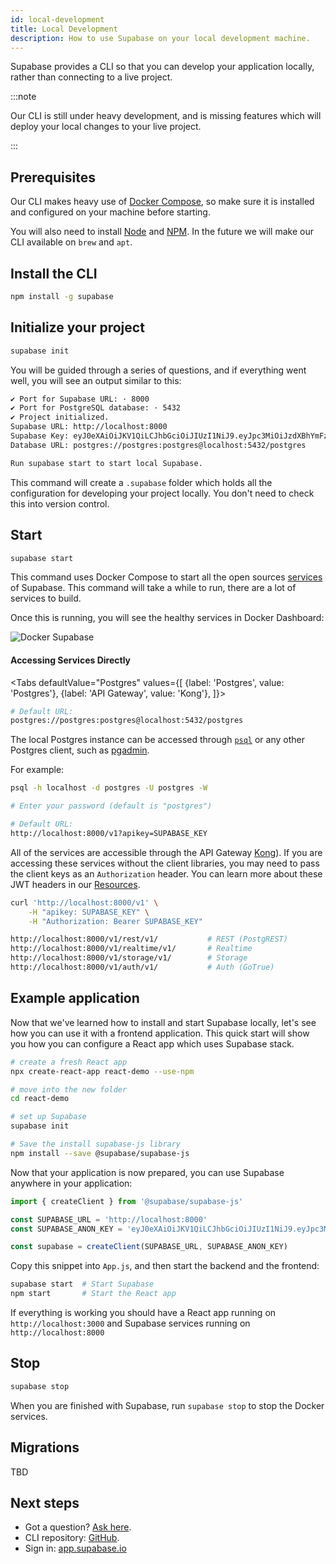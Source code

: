 ```yaml
---
id: local-development
title: Local Development
description: How to use Supabase on your local development machine.
---
```



Supabase provides a CLI so that you can develop your application locally, rather than connecting to a live project.

:::note

Our CLI is still under heavy development, and is missing features which will deploy your local changes to your live project. 

:::


## Prerequisites

Our CLI makes heavy use of [Docker Compose](https://docs.docker.com/compose/install), so make sure it is installed and configured on your machine before starting.

You will also need to install [Node]() and [NPM](). In the future we will make our CLI available on `brew` and `apt`.

## Install the CLI

```bash
npm install -g supabase
```


## Initialize your project

```bash
supabase init
```

You will be guided through a series of questions, and if everything went well, you will see an output similar to this:

```txt
✔ Port for Supabase URL: · 8000
✔ Port for PostgreSQL database: · 5432
✔ Project initialized.
Supabase URL: http://localhost:8000
Supabase Key: eyJ0eXAiOiJKV1QiLCJhbGciOiJIUzI1NiJ9.eyJpc3MiOiJzdXBhYmFzZSIsImlhdCI6MTYwMzk2ODgzNCwiZXhwIjoyNTUwNjUzNjM0LCJhdWQiOiIiLCJzdWIiOiIiLCJSb2xlIjoicG9zdGdyZXMifQ.magCcozTMKNrl76Tj2dsM7XTl_YH0v0ilajzAvIlw3U
Database URL: postgres://postgres:postgres@localhost:5432/postgres

Run supabase start to start local Supabase.
```

This command will create a `.supabase` folder which holds all the configuration for developing your project locally. You don't need to check this into version control. 


## Start


```bash
supabase start
```

This command uses Docker Compose to start all the open sources [services](/docs/#how-it-works) of Supabase. This command will take a while to run, there are a lot of services to build.

Once this is running, you will see the healthy services in Docker Dashboard:

![Docker Supabase](/img/docker-supabase.png)


#### Accessing Services Directly


<Tabs
defaultValue="Postgres"
values={[
  {label: 'Postgres', value: 'Postgres'},
  {label: 'API Gateway', value: 'Kong'},
]}>
<TabItem value="Postgres">

```sh
# Default URL:
postgres://postgres:postgres@localhost:5432/postgres
```

The local Postgres instance can be accessed through [`psql`](https://www.postgresql.org/docs/current/app-psql.html) 
or any other Postgres client, such as [pgadmin](https://www.pgadmin.org/).

For example:

```bash
psql -h localhost -d postgres -U postgres -W

# Enter your password (default is "postgres")
```

</TabItem>
<TabItem value="Kong">

```sh
# Default URL:
http://localhost:8000/v1?apikey=SUPABASE_KEY
```

All of the services are accessible through the API Gateway [Kong](https://github.com/Kong/kong)). 
If you are accessing these services without the client libraries, you may need to pass the client keys as an `Authorization` header. 
You can learn more about these JWT headers in our [Resources](http://localhost:3005/docs/learn/auth-deep-dive/auth-deep-dive-jwts).


```sh
curl 'http://localhost:8000/v1' \
    -H "apikey: SUPABASE_KEY" \
    -H "Authorization: Bearer SUPABASE_KEY"

http://localhost:8000/v1/rest/v1/           # REST (PostgREST)
http://localhost:8000/v1/realtime/v1/       # Realtime
http://localhost:8000/v1/storage/v1/        # Storage
http://localhost:8000/v1/auth/v1/           # Auth (GoTrue)
```


</TabItem>
</Tabs>


## Example application

Now that we've learned how to install and start Supabase locally, let's see how you can use it with a frontend application. 
This quick start will show you how you can configure a React app which uses Supabase stack.

```bash
# create a fresh React app
npx create-react-app react-demo --use-npm

# move into the new folder
cd react-demo

# set up Supabase 
supabase init 

# Save the install supabase-js library
npm install --save @supabase/supabase-js
```

Now that your application is now prepared, you can use Supabase anywhere in your application:

```js
import { createClient } from '@supabase/supabase-js'

const SUPABASE_URL = 'http://localhost:8000'
const SUPABASE_ANON_KEY = 'eyJ0eXAiOiJKV1QiLCJhbGciOiJIUzI1NiJ9.eyJpc3MiOiJzdXBhYmFzZSIsImlhdCI6MTYwMzk2ODgzNCwiZXhwIjoyNTUwNjUzNjM0LCJhdWQiOiIiLCJzdWIiOiIiLCJSb2xlIjoicG9zdGdyZXMifQ.magCcozTMKNrl76Tj2dsM7XTl_YH0v0ilajzAvIlw3U'

const supabase = createClient(SUPABASE_URL, SUPABASE_ANON_KEY)
```

Copy this snippet into `App.js`, and then start the backend and the frontend:

```bash
supabase start  # Start Supabase
npm start       # Start the React app
```

If everything is working you should have a React app running on `http://localhost:3000` and Supabase services running on `http://localhost:8000`

## Stop

```bash
supabase stop
```

When you are finished with Supabase, run `supabase stop` to stop the Docker services.

## Migrations

TBD


## Next steps

- Got a question? [Ask here](https://github.com/supabase/supabase/discussions).
- CLI repository: [GitHub](https://github.com/supabase/cli).
- Sign in: [app.supabase.io](https://app.supabase.io)
